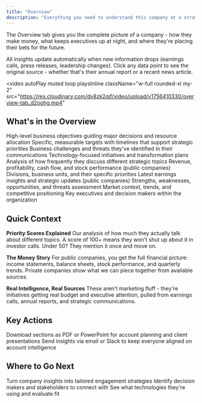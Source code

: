 ```yaml
---
title: "Overview"
description: "Everything you need to understand this company at a strategic level"
---
```


The Overview tab gives you the complete picture of a company - how they make money, what keeps executives up at night, and where they're placing their bets for the future.

<Info>
All insights update automatically when new information drops (earnings calls, press releases, leadership changes). Click any data point to see the original source - whether that's their annual report or a recent news article.
</Info>

<video
  autoPlay
  muted
  loop
  playsInline
  className="w-full rounded-xl my-2"
  src="https://res.cloudinary.com/dv8zk2qjf/video/upload/v1756410330/overview-tab_d2oohg.mp4"
></video>

## What's in the Overview

<CardGroup cols={2}>
  <Card title="Strategic Priorities" icon="chess" href="/data-dictionary/company-insights/strategic-priorities">
    High-level business objectives guiding major decisions and resource allocation
  </Card>
  <Card title="Goals" icon="bullseye" href="/data-dictionary/company-insights/goals">
    Specific, measurable targets with timelines that support strategic priorities
  </Card>
  <Card title="Risks" icon="shield" href="/data-dictionary/company-insights/risks">
    Business challenges and threats they've identified in their communications
  </Card>
  <Card title="Digital Strategies" icon="laptop" href="/data-dictionary/company-insights/digital-strategies">
    Technology-focused initiatives and transformation plans
  </Card>
  <Card title="Priority Scores" icon="chart-bar" href="/data-dictionary/company-insights/priority-scores">
    Analysis of how frequently they discuss different strategic topics
  </Card>
  <Card title="Financial Analysis" icon="dollar-sign" href="/data-dictionary/company-insights/financial-analysis">
    Revenue, profitability, cash flow, and stock performance (public companies)
  </Card>
  <Card title="Organization Structure" icon="sitemap" href="/data-dictionary/company-insights/organisation-structure">
    Divisions, business units, and their specific priorities
  </Card>
  <Card title="Quarterly Reports" icon="calendar" href="/data-dictionary/company-insights/quarterly-reports">
    Latest earnings insights and strategic updates (public companies)
  </Card>
  <Card title="SWOT Analysis" icon="chart-pie" href="/data-dictionary/company-insights/swot-analysis">
    Strengths, weaknesses, opportunities, and threats assessment
  </Card>
  <Card title="Industry Insights" icon="building" href="/data-dictionary/company-insights/industry-insights">
    Market context, trends, and competitive positioning
  </Card>
  <Card title="Leadership Team" icon="user" href="/data-dictionary/company-insights/contacts">
    Key executives and decision makers within the organization
  </Card>
</CardGroup>

## Quick Context

**Priority Scores Explained**
Our analysis of how much they actually talk about different topics. A score of 100+ means they won't shut up about it in investor calls. Under 50? They mention it once and move on.

**The Money Story**
For public companies, you get the full financial picture: income statements, balance sheets, stock performance, and quarterly trends. Private companies show what we can piece together from available sources.

**Real Intelligence, Real Sources**
These aren't marketing fluff - they're initiatives getting real budget and executive attention, pulled from earnings calls, annual reports, and strategic communications.

## Key Actions

<CardGroup cols={2}>
  <Card title="Export for Meetings" icon="download">
    Download sections as PDF or PowerPoint for account planning and client presentations
  </Card>
  <Card title="Share with Team" icon="share">
    Send insights via email or Slack to keep everyone aligned on account intelligence
  </Card>
</CardGroup>

## Where to Go Next

<CardGroup cols={3}>
  <Card title="Build Value Prop" icon="handshake" href="/account-intelligence/engage">
    Turn company insights into tailored engagement strategies
  </Card>
  <Card title="Find Key People" icon="users" href="/account-intelligence/contacts">
    Identify decision makers and stakeholders to connect with
  </Card>
  <Card title="Check Their Tech" icon="wrench" href="/account-intelligence/tech-stack">
    See what technologies they're using and evaluate fit
  </Card>
</CardGroup>